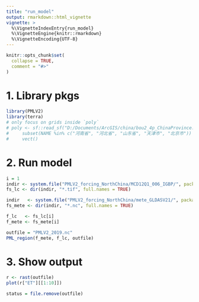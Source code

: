 ```yaml
---
title: "run_model"
output: rmarkdown::html_vignette
vignette: >
  %\VignetteIndexEntry{run_model}
  %\VignetteEngine{knitr::rmarkdown}
  %\VignetteEncoding{UTF-8}
---
```


```r
knitr::opts_chunk$set(
  collapse = TRUE,
  comment = "#>"
)
```

# 1. Library pkgs
```r
library(PMLV2)
library(terra)
# only focus on grids inside `poly`
# poly <- sf::read_sf("D:/Documents/ArcGIS/china/bou2_4p_ChinaProvince.shp") %>%
#     subset(NAME %in% c("河南省", "河北省", "山东省", "天津市", "北京市")) %>%
#     vect()
```

# 2. Run model
```r
i = 1
indir <- system.file("PMLV2_forcing_NorthChina/MCD12Q1_006_IGBP/", package = "PMLV2")
fs_lc <- dir(indir, "*.tif", full.names = TRUE)

indir   <- system.file("PMLV2_forcing_NorthChina/mete_GLDASV21/", package = "PMLV2")
fs_mete <- dir(indir, "*.nc", full.names = TRUE)

f_lc   <- fs_lc[i]
f_mete <- fs_mete[i]

outfile = "PMLV2_2019.nc"
PML_region(f_mete, f_lc, outfile)
```

# 3. Show output 
```r
r <- rast(outfile)
plot(r["ET"][[1:10]])
```

```r
status = file.remove(outfile)
```
